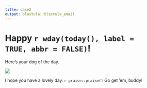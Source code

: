 ```yaml
---
title: case2
output: blastula::blastula_email
---
```


# Happy `r wday(today(), label = TRUE, abbr = FALSE)`!

Here's your dog of the day.

![](https://source.unsplash.com/1920x1080/?dog)

I hope you have a lovely day. `r praise::praise()` Go get 'em, buddy!